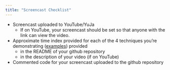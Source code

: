 ```yaml
---
title: "Screencast Checklist"
---
```



- Screencast uploaded to YouTube/YuJa
    - If on YouTube, your screencast should be set so that anyone with the link can view the video.

- Approximate time index provided for each of the 4 techniques you're demonstrating ([examples](https://www.rscreencasts.com/)) provided 
    - in the README of your github repository 
    - in the description of your video (if on YouTube)

- Commented code for your screencast uploaded to the github repository
